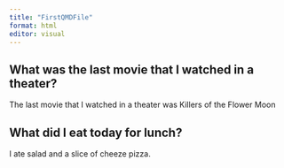 ```yaml
---
title: "FirstQMDFile"
format: html
editor: visual
---
```


## What was the last movie that I watched in a theater?

The last movie that I watched in a theater was Killers of the Flower Moon

## What did I eat today for lunch?

I ate salad and a slice of cheeze pizza. 